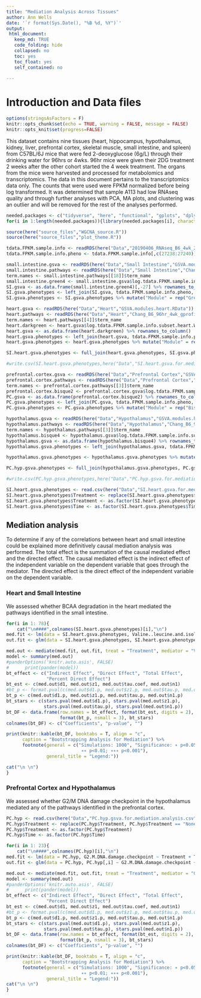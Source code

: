 ```yaml
---
title: "Mediation Analysis Across Tissues"
author: Ann Wells
date: '`r format(Sys.Date(), "%B %d, %Y")`'
output:
 html_document:
   keep_md: TRUE
   code_folding: hide
   collapsed: no
   toc: yes
   toc_float: yes
   self_contained: no
   
---
```


<link rel="stylesheet" type="text/css" href="https://cdn.datatables.net/1.10.5/css/jquery.dataTables.min.css">
<script src="https://code.jquery.com/jquery-2.1.2.min.js"></script>
<script src="https://cdn.datatables.net/1.10.5/js/jquery.dataTables.min.js"></script>

<script type="text/javascript">
         $(document).ready(function() {
             $("table").DataTable();
         } );
</script>

# Introduction and Data files

```r
options(stringsAsFactors = F)
knitr::opts_chunk$set(echo = TRUE, warning = FALSE, message = FALSE)
knitr::opts_knit$set(progress=FALSE)
```

This dataset contains nine tissues (heart, hippocampus, hypothalamus, kidney, liver, prefrontal cortex, skeletal muscle, small intestine, and spleen) from C57BL/6J mice that were fed 2-deoxyglucose (6g/L) through their drinking water for 96hrs or 4wks. 96hr mice were given their 2DG treatment 2 weeks after the other cohort started the 4 week treatment. The organs from the mice were harvested and processed for metabolomics and transcriptomics. The data in this document pertains to the transcriptomics data only. The counts that were used were FPKM normalized before being log transformed. It was determined that sample A113 had low RNAseq quality and through further analyses with PCA, MA plots, and clustering was an outlier and will be removed for the rest of the analyses performed. 

```r
needed.packages <- c("tidyverse", "here", "functional", "gplots", "dplyr", "GeneOverlap", "R.utils", "reshape2","magrittr","data.table", "RColorBrewer","preprocessCore", "ARTool","emmeans", "phia", "gProfileR", "WGCNA","plotly", "pheatmap", "kableExtra", "GSVA", "DT","mediation", "pander","gtools")
for(i in 1:length(needed.packages)){library(needed.packages[i], character.only = TRUE)}

source(here("source_files","WGCNA_source.R"))
source(here("source_files","plot_theme.R"))
```

```r
tdata.FPKM.sample.info <- readRDS(here("Data","20190406_RNAseq_B6_4wk_2DG_counts_phenotypes.RData"))
tdata.FPKM.sample.info.pheno <- tdata.FPKM.sample.info[,c(27238:27240)] %>% rownames_to_column()

small.intestine.gsva <- readRDS(here("Data","Small Intestine","GSVA.modules.small.intestine.RData")) 
small.intestine.pathways <- readRDS(here("Data","Small Intestine","Chang_B6_96hr_4wk_gprofiler_pathway_annotation_list_small_intestine_WGCNA.RData"))
term.names <- small.intestine.pathways[[18]]$term_name
small.intestine.green4 <- small.intestine.gsva$log.tdata.FPKM.sample.info.subset.small.intestine.WGCNA_green4[,match(term.names, colnames(small.intestine.gsva$log.tdata.FPKM.sample.info.subset.small.intestine.WGCNA_green4))]
SI.gsva <- as.data.frame(small.intestine.green4)[,-27] %>% rownames_to_column()
SI.gsva.phenotypes <- left_join(SI.gsva, tdata.FPKM.sample.info.pheno, by = c("rowname" = "rowname"))
SI.gsva.phenotypes <- SI.gsva.phenotypes %>% mutate("Module" = rep("Green4",16)) 

heart.gsva <- readRDS(here("Data","Heart","GSVA.modules.heart.RData")) 
heart.pathways <- readRDS(here("Data","Heart","Chang_B6_96hr_4wk_gprofiler_pathway_annotation_list_heart_WGCNA.RData"))
term.names <- heart.pathways[[4]]$term_name
heart.darkgreen <- heart.gsva$log.tdata.FPKM.sample.info.subset.heart.WGCNA_darkgreen[,match(term.names,colnames(heart.gsva$log.tdata.FPKM.sample.info.subset.heart.WGCNA_darkgreen))]
heart.gsva <- as.data.frame(heart.darkgreen) %>% rownames_to_column()
heart.gsva.phenotypes <- left_join(heart.gsva, tdata.FPKM.sample.info.pheno, by = c("rowname" = "rowname"))
heart.gsva.phenotypes <- heart.gsva.phenotypes %>% mutate("Module" = rep("darkgreen",16))

SI.heart.gsva.phenotypes <- full_join(heart.gsva.phenotypes, SI.gsva.phenotypes, by = c("rowname")) %>% column_to_rownames()

#write.csv(SI.heart.gsva.phenotypes,here("Data","SI.heart.gsva.for.mediation.analysis.csv"), row.names = T)

prefrontal.cortex.gsva <- readRDS(here("Data","Prefrontal Cortex","GSVA.modules.prefrontal.cortex.RData")) 
prefrontal.cortex.pathways <- readRDS(here("Data","Prefrontal Cortex","Chang_B6_96hr_4wk_gprofiler_pathway_annotation_list_prefrontal_cortex_WGCNA.RData"))
term.names <- prefrontal.cortex.pathways[[3]]$term_name
prefrontal.cortex.bisque2 <- prefrontal.cortex.gsva$log.tdata.FPKM.sample.info.subset.prefrontal.cortex.WGCNA_bisque2[,match(term.names, colnames(prefrontal.cortex.gsva$log.tdata.FPKM.sample.info.subset.prefrontal.cortex.WGCNA_bisque2))][,-1]
PC.gsva <- as.data.frame(prefrontal.cortex.bisque2) %>% rownames_to_column()
PC.gsva.phenotypes <- left_join(PC.gsva, tdata.FPKM.sample.info.pheno, by = c("rowname" = "rowname"))
PC.gsva.phenotypes <- PC.gsva.phenotypes %>% mutate("Module" = rep("Bisque2",16))

hypothalamus.gsva <- readRDS(here("Data","Hypothalamus","GSVA.modules.hypothalamus.RData")) 
hypothalamus.pathways <- readRDS(here("Data","Hypothalamus","Chang_B6_96hr_4wk_gprofiler_pathway_annotation_list_hypothalamus_WGCNA.RData"))
term.names <- hypothalamus.pathways[[3]]$term_name
hypothalamus.bisque4 <- hypothalamus.gsva$log.tdata.FPKM.sample.info.subset.hypothalamus.WGCNA_bisque4[,match(term.names,colnames(hypothalamus.gsva$log.tdata.FPKM.sample.info.subset.hypothalamus.WGCNA_bisque4))]
hypothalamus.gsva <- as.data.frame(hypothalamus.bisque4) %>% rownames_to_column()
hypothalamus.gsva.phenotypes <- left_join(hypothalamus.gsva, tdata.FPKM.sample.info.pheno, by = c("rowname" = "rowname")) %>% column_to_rownames()

hypothalamus.gsva.phenotypes <- hypothalamus.gsva.phenotypes %>% mutate("Module" = rep("Bisque4",16))

PC.hyp.gsva.phenotypes <- full_join(hypothalamus.gsva.phenotypes, PC.gsva.phenotypes, by = c("Treatment")) %>% column_to_rownames()

#write.csv(PC.hyp.gsva.phenotypes,here("Data","PC.hyp.gsva.for.mediation.analysis.csv"), row.names = T)

```

```r
SI.heart.gsva.phenotypes <- read.csv(here("Data","SI.heart.gsva.for.mediation.analysis.csv"), row.names = 1)
SI.heart.gsva.phenotypes$Treatment <- replace(SI.heart.gsva.phenotypes$Treatment, SI.heart.gsva.phenotypes$Treatment == "None", "Control")
SI.heart.gsva.phenotypes$Treatment <- as.factor(SI.heart.gsva.phenotypes$Treatment)
SI.heart.gsva.phenotypes$Time <- as.factor(SI.heart.gsva.phenotypes$Time)
```

## Mediation analysis {.tabset .tabset-fade .tabset-pills}
To determine if any of the correlations between heart and small intestine could be explained more definitively causal mediation analysis was performed. The total effect is the summation of the causal mediated effect and the directed effect. The causal mediated effect is the indirect effect of the independent variable on the dependent variable that goes through the mediator. The directed effect is the direct effect of the independent variable on the dependent variable.

### Heart and Small Intestine {.tabset .tabset-fade .tabset-pills}
We assessed whether BCAA degradation in the heart mediated the pathways identified in the small intestine.
```r
for(i in 1: 78){
    cat("\n####",colnames(SI.heart.gsva.phenotypes)[i],"\n")
med.fit <- lm(data = SI.heart.gsva.phenotypes, Valine..leucine.and.isoleucine.degradation ~ Treatment + Time + Treatment:Time)
out.fit <- glm(data = SI.heart.gsva.phenotypes, SI.heart.gsva.phenotypes[,i] ~ Valine..leucine.and.isoleucine.degradation + Treatment + Time + Treatment:Time + Valine..leucine.and.isoleucine.degradation*Treatment)

med.out <- mediate(med.fit, out.fit, treat = "Treatment", mediator = "Valine..leucine.and.isoleucine.degradation", sims = 1000)
model <- summary(med.out)
#panderOptions('knitr.auto.asis', FALSE)
#      print(pander(model))
bt_effect <- c("Indirect Effect", "Direct Effect", "Total Effect", 
               "Percent Direct Effect")
bt_est <- c(med.out$d1, med.out$z1, med.out$tau.coef, med.out$n1)
#bt_p <- format.pval(c(med.out$d1.p, med.out$z1.p, med.out$tau.p, med.out$n1.p))
bt_p <- c(med.out$d1.p, med.out$z1.p, med.out$tau.p, med.out$n1.p)
bt_stars <- c(stars.pval(med.out$d1.p), stars.pval(med.out$z1.p),
              stars.pval(med.out$tau.p), stars.pval(med.out$n1.p))
bt_DF <- data.frame(row.names = bt_effect, format(bt_est, digits = 2), 
                    format(bt_p, nsmall = 3), bt_stars)
colnames(bt_DF) <- c("Coefficients", "p-value", "")

print(knitr::kable(bt_DF, booktabs = T, align = "c",
      caption = "Bootstrapping Analysis for Mediation") %>%
      footnote(general = c("Simulations: 1000", "Significance: ∗ p<0.05; 
                            ∗∗ p<0.01; ∗∗∗ p<0.001"),
               general_title = "Legend:"))

cat("\n \n")
}
```

### Prefrontal Cortex and Hypothalamus {.tabset .tabset-fade .tabset-pills}
We assessed whether G2/M DNA damage checkpoint in the hypothalamus mediated any of the pathways identified in the prefrontal cortex.
```r
PC.hyp <- read.csv(here("Data","PC.hyp.gsva.for.mediation.analysis.csv"), row.names = 1)
PC.hyp$Treatment <- replace(PC.hyp$Treatment, PC.hyp$Treatment == "None", "Control")
PC.hyp$Treatment <- as.factor(PC.hyp$Treatment)
PC.hyp$Time <- as.factor(PC.hyp$Time)
```

```r
for(i in 1: 23){
    cat("\n####",colnames(PC.hyp)[i],"\n")
med.fit <- lm(data = PC.hyp, G2.M.DNA.damage.checkpoint ~ Treatment + Time + Treatment:Time)
out.fit <- glm(data = PC.hyp, PC.hyp[,i] ~ G2.M.DNA.damage.checkpoint + Treatment + Time + Treatment:Time + G2.M.DNA.damage.checkpoint*Treatment)

med.out <- mediate(med.fit, out.fit, treat = "Treatment", mediator = "G2.M.DNA.damage.checkpoint", sims = 1000)
model <- summary(med.out)
#panderOptions('knitr.auto.asis', FALSE)
#      print(pander(model))
bt_effect <- c("Indirect Effect", "Direct Effect", "Total Effect", 
               "Percent Direct Effect")
bt_est <- c(med.out$d1, med.out$z1, med.out$tau.coef, med.out$n1)
#bt_p <- format.pval(c(med.out$d1.p, med.out$z1.p, med.out$tau.p, med.out$n1.p))
bt_p <- c(med.out$d1.p, med.out$z1.p, med.out$tau.p, med.out$n1.p)
bt_stars <- c(stars.pval(med.out$d1.p), stars.pval(med.out$z1.p),
              stars.pval(med.out$tau.p), stars.pval(med.out$n1.p))
bt_DF <- data.frame(row.names = bt_effect, format(bt_est, digits = 2), 
                    format(bt_p, nsmall = 3), bt_stars)
colnames(bt_DF) <- c("Coefficients", "p-value", "")

print(knitr::kable(bt_DF, booktabs = T, align = "c",
      caption = "Bootstrapping Analysis for Mediation") %>%
      footnote(general = c("Simulations: 1000", "Significance: ∗ p<0.05; 
                            ∗∗ p<0.01; ∗∗∗ p<0.001"),
               general_title = "Legend:"))
cat("\n \n")
}
```
